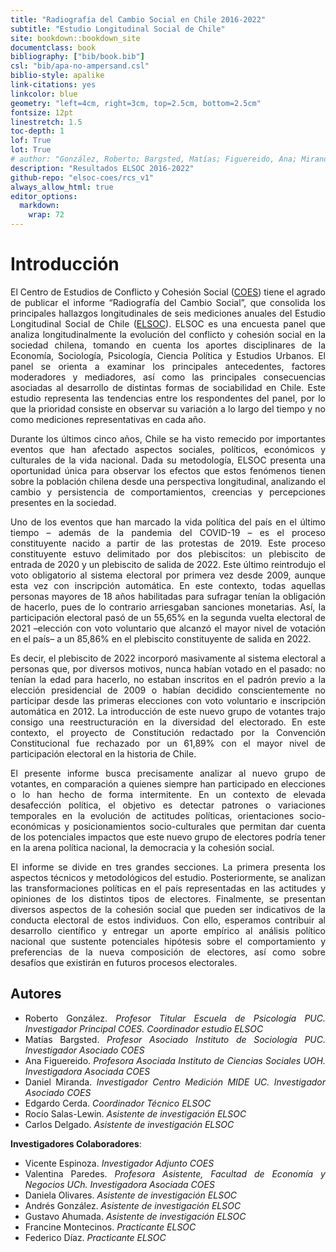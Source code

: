 ```yaml
--- 
title: "Radiografía del Cambio Social en Chile 2016-2022"
subtitle: "Estudio Longitudinal Social de Chile"
site: bookdown::bookdown_site
documentclass: book
bibliography: ["bib/book.bib"]
csl: "bib/apa-no-ampersand.csl"
biblio-style: apalike
link-citations: yes
linkcolor: blue
geometry: "left=4cm, right=3cm, top=2.5cm, bottom=2.5cm"
fontsize: 12pt
linestretch: 1.5
toc-depth: 1
lof: True
lot: True
# author: "González, Roberto; Bargsted, Matías; Figuereido, Ana; Miranda, Daniel; Cerda, Edgardo; Salas-Lewin, Rocío; Delgado, Carlos"
description: "Resultados ELSOC 2016-2022"
github-repo: "elsoc-coes/rcs_v1"
always_allow_html: true
editor_options: 
  markdown: 
    wrap: 72
---
```



# Introducción {-}

<div style="text-align: justify">

El Centro de Estudios de Conflicto y Cohesión Social ([COES](https://coes.cl/)) tiene el agrado de publicar el informe “Radiografía del Cambio Social”, que consolida los principales hallazgos longitudinales de seis mediciones anuales del Estudio Longitudinal Social de Chile ([ELSOC](https://coes.cl/encuesta-panel/)). ELSOC es una encuesta panel que analiza longitudinalmente la evolución del conflicto y cohesión social en la sociedad chilena, tomando en cuenta los aportes disciplinares de la Economía, Sociología, Psicología, Ciencia Política y Estudios Urbanos. El panel se orienta a examinar los principales antecedentes, factores moderadores y mediadores, así como las principales consecuencias asociadas al desarrollo de distintas formas de sociabilidad en Chile. Este estudio representa las tendencias entre los respondentes del panel, por lo que la prioridad consiste en observar su variación a lo largo del tiempo y no como mediciones representativas en cada año. 

Durante los últimos cinco años, Chile se ha visto remecido por importantes eventos que han afectado aspectos sociales, políticos, económicos y culturales de la vida nacional. Dada su metodología, ELSOC presenta una oportunidad única para observar los efectos que estos fenómenos tienen sobre la población chilena desde una perspectiva longitudinal, analizando el cambio y persistencia de comportamientos, creencias y percepciones presentes en la sociedad. 

Uno de los eventos que han marcado la vida política del país en el último tiempo – además de la pandemia del COVID-19 – es el proceso constituyente nacido a partir de las protestas de 2019. Este proceso constituyente estuvo delimitado por dos plebiscitos: un plebiscito de entrada de 2020 y un plebiscito de salida de 2022. Este último reintrodujo el voto obligatorio al sistema electoral por primera vez desde 2009, aunque esta vez con inscripción automática. En este contexto, todas aquellas personas mayores de 18 años habilitadas para sufragar tenían la obligación de hacerlo, pues de lo contrario arriesgaban sanciones monetarias. Así, la participación electoral pasó de un 55,65% en la segunda vuelta electoral de 2021 –elección con voto voluntario que alcanzó el mayor nivel de votación en el país– a un 85,86% en el plebiscito constituyente de salida en 2022.

Es decir, el plebiscito de 2022 incorporó masivamente al sistema electoral a personas que, por diversos motivos, nunca habían votado en el pasado: no tenían la edad para hacerlo, no estaban inscritos en el padrón previo a la elección presidencial de 2009 o habían decidido conscientemente no participar desde las primeras elecciones con voto voluntario e inscripción automática en 2012. La introducción de este nuevo grupo de votantes trajo consigo una reestructuración en la diversidad del electorado. En este contexto, el proyecto de Constitución redactado por la Convención Constitucional fue rechazado por un 61,89% con el mayor nivel de participación electoral en la historia de Chile.

El presente informe busca precisamente analizar al nuevo grupo de votantes, en comparación a quienes siempre han participado en elecciones o lo han hecho de forma intermitente. En un contexto de elevada desafección política, el objetivo es detectar patrones o variaciones temporales en la evolución de actitudes políticas, orientaciones socio-económicas y posicionamientos socio-culturales que permitan dar cuenta de los potenciales impactos que este nuevo grupo de electores podría tener en la arena política nacional, la democracia y la cohesión social.

El informe se divide en tres grandes secciones. La primera presenta los aspectos técnicos y metodológicos del estudio. Posteriormente, se analizan las transformaciones políticas en el país representadas en las actitudes y opiniones de los distintos tipos de electores. Finalmente, se presentan diversos aspectos de la cohesión social que pueden ser indicativos de la conducta electoral de estos individuos. Con ello, esperamos contribuir al desarrollo científico y entregar un aporte empírico al análisis político nacional que sustente potenciales hipótesis sobre el comportamiento y preferencias de la nueva composición de electores, así como sobre desafíos que existirán en futuros procesos electorales.



## Autores {-}
- Roberto González. *Profesor Titular Escuela de Psicología PUC. Investigador Principal COES. Coordinador estudio ELSOC*
- Matías Bargsted. *Profesor Asociado Instituto de Sociología PUC. Investigador Asociado COES*
- Ana Figuereido. *Profesora Asociada Instituto de Ciencias Sociales UOH. Investigadora Asociada COES*
- Daniel Miranda. *Investigador Centro Medición MIDE UC. Investigador Asociado COES*
- Edgardo Cerda. *Coordinador Técnico ELSOC*
- Rocío Salas-Lewin. *Asistente de investigación ELSOC*
- Carlos Delgado. *Asistente de investigación ELSOC*

**Investigadores Colaboradores**: 

- Vicente Espinoza. *Investigador Adjunto COES*
- Valentina Paredes. *Profesora Asistente, Facultad de Economía y Negocios UCh. Investigadora Asociada COES*
- Daniela Olivares. *Asistente de investigación ELSOC*
- Andrés González. *Asistente de investigación ELSOC*
- Gustavo Ahumada. *Asistente de investigación ELSOC*
- Francine Montecinos. *Practicante ELSOC*
- Federico Díaz. *Practicante ELSOC*
